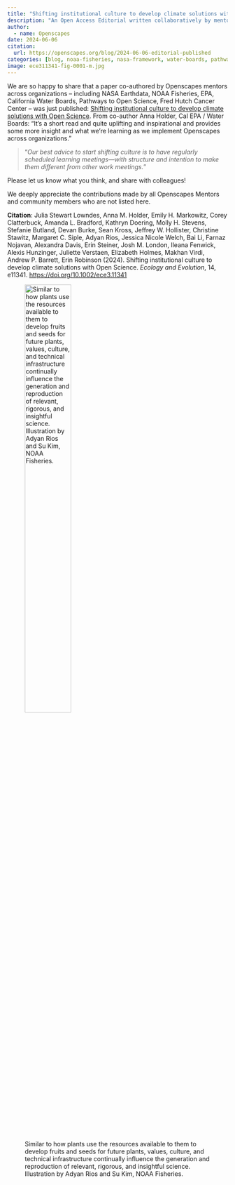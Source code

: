 ```yaml
---
title: "Shifting institutional culture to develop climate solutions with Open Science"
description: "An Open Access Editorial written collaboratively by mentors across the Openscapes community"
author:
  - name: Openscapes  
date: 2024-06-06
citation: 
  url: https://openscapes.org/blog/2024-06-06-editorial-published
categories: [blog, noaa-fisheries, nasa-framework, water-boards, pathways, how-we-work]
image: ece311341-fig-0001-m.jpg
---
```


We are so happy to share that a paper co-authored by Openscapes mentors across organizations – including NASA Earthdata, NOAA Fisheries, EPA, California Water Boards, Pathways to Open Science, Fred Hutch Cancer Center – was just published: [Shifting institutional culture to develop climate solutions with Open Science](https://onlinelibrary.wiley.com/doi/10.1002/ece3.11341). From co-author Anna Holder, Cal EPA / Water Boards: "It’s a short read and quite uplifting and inspirational and provides some more insight and what we’re learning as we implement Openscapes across organizations.” 

::: blockquote-blue
> "*Our best advice to start shifting culture is to have regularly scheduled learning meetings—with structure and intention to make them different from other work meetings.*"
:::

Please let us know what you think, and share with colleagues!

We deeply appreciate the contributions made by all Openscapes Mentors and community members who are not listed here.

**Citation**: Julia Stewart Lowndes, Anna M. Holder, Emily H. Markowitz, Corey Clatterbuck, Amanda L. Bradford, Kathryn Doering, Molly H. Stevens, Stefanie Butland, Devan Burke, Sean Kross, Jeffrey W. Hollister, Christine Stawitz, Margaret C. Siple, Adyan Rios, Jessica Nicole Welch, Bai Li, Farnaz Nojavan, Alexandra Davis, Erin Steiner, Josh M. London, Ileana Fenwick, Alexis Hunzinger, Juliette Verstaen, Elizabeth Holmes, Makhan Virdi, Andrew P. Barrett, Erin Robinson (2024). Shifting institutional culture to develop climate solutions with Open Science. *Ecology and Evolution*, 14, e11341. <https://doi.org/10.1002/ece3.11341>

![Similar to how plants use the resources available to them to develop fruits and seeds for future plants, values, culture, and technical infrastructure continually influence the generation and reproduction of relevant, rigorous, and insightful science. Illustration by Adyan Rios and Su Kim, NOAA Fisheries.](ece311341-fig-0001-m.jpg){width="50%"}
